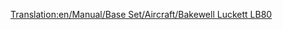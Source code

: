 [[Translation:en/Manual/Base Set/Aircraft/Bakewell Luckett LB80]]

{{es/Manual/Base Set/Aircraft/Aeronaves|Nombre=Bakewell Luckett LB80
|Imagen=[[File:en/Manual/Base Set/Aircraft/McDonnellDouglasMD80.png|Bakewell Luckett LB80]]
|Precio=73.828 € (36.914 £)
|Velocidad=947 km/h (592 mph)
|Coste-anual=13.780 € (6,890 £)
|Diseño=1978
|Duración=25
|Capacidad=150 pasajeros y 30 sacos de correo
|
|Descripción=Avión a reacción estándar, pero con mayores costos de mantenimiento.
|Vida-real=McDonnell Douglas MD80
}}